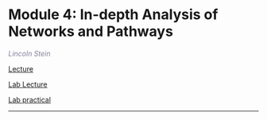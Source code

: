 #  Module 4: In-depth Analysis of Networks and Pathways  

  *<font color="#827e9c">Lincoln Stein</font>*
  
  [Lecture](./lectures/Pathways_2021_Module4_lecture_RH.pdf)   
  
  [Lab Lecture](./lectures/Pathways_2023_Module_4_lab_VV.pdf)
  
  [Lab practical](#ReactomeFI)   




---
 


